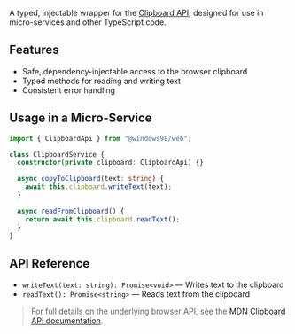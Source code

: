 
<Meta title="Workspaces/Web API/APIs/ClipboardApi" />

<Title>🔧 ClipboardApi</Title>

A typed, injectable wrapper for the [Clipboard API](https://developer.mozilla.org/en-US/docs/Web/API/Clipboard_API), designed for use in micro-services and other TypeScript code.

## Features
- Safe, dependency-injectable access to the browser clipboard
- Typed methods for reading and writing text
- Consistent error handling

## Usage in a Micro-Service

```ts
import { ClipboardApi } from "@windows98/web";

class ClipboardService {
  constructor(private clipboard: ClipboardApi) {}

  async copyToClipboard(text: string) {
    await this.clipboard.writeText(text);
  }

  async readFromClipboard() {
    return await this.clipboard.readText();
  }
}
```

## API Reference

- `writeText(text: string): Promise<void>` — Writes text to the clipboard
- `readText(): Promise<string>` — Reads text from the clipboard

> For full details on the underlying browser API, see the [MDN Clipboard API documentation](https://developer.mozilla.org/en-US/docs/Web/API/Clipboard_API).
